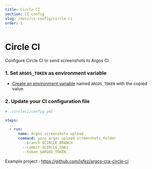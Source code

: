 ```yaml
---
title: Circle CI
section: CI config
slug: /docs/ci-config/circle-ci
order: 1
---
```


# Circle CI

Configure Circle CI to send screenshots to Argos CI.

### 1. Set `ARGOS_TOKEN` as environment variable

- [Create an environment variable](https://circleci.com/docs/env-vars#setting-an-environment-variable-in-a-project) named `ARGOS_TOKEN` with the copied value.

### 2. Update your CI configuration file

```yml
# .circleci/config.yml

steps:
  ...
  - run:
      name: Argos screenshots upload
      command: yarn argos upload screenshots_folder
        --branch $CIRCLE_BRANCH
        --commit $CIRCLE_SHA1
        --token $ARGOS_TOKEN
```

Example project : https://github.com/jsfez/argos-cra-circle-ci
